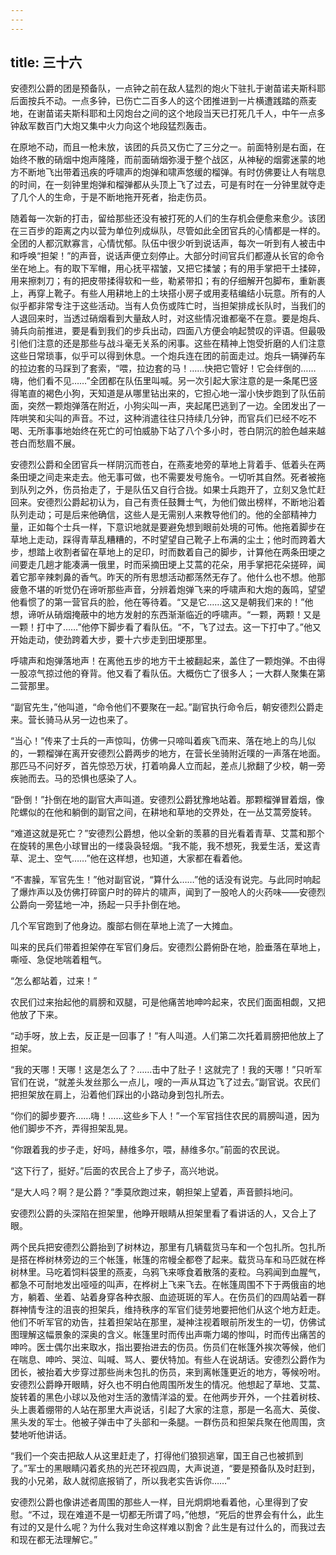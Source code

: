 ```yaml
---
---
---
```

title: 三十六
---



安德烈公爵的团是预备队，一点钟之前在敌人猛烈的炮火下驻扎于谢苗诺夫斯科耶后面按兵不动。一点多钟，已伤亡二百多人的这个团推进到一片横遭践踏的燕麦地，在谢苗诺夫斯科耶和土冈炮台之间的这个地段当天已打死几千人，中午一点多钟敌军数百门大炮又集中火力向这个地段猛烈轰击。

在原地不动，而且一枪未放，该团的兵员又伤亡了三分之一。前面特别是右面，在始终不散的硝烟中炮声隆隆，而前面硝烟弥漫于整个战区，从神秘的烟雾迷蒙的地方不断地飞出带着迅疾的呼啸声的炮弹和啸声悠缓的榴弹。有时仿佛要让人有喘息的时间，在一刻钟里炮弹和榴弹都从头顶上飞了过去，可是有时在一分钟里就夺走了几个人的生命，于是不断地拖开死者，抬走伤员。

随着每一次新的打击，留给那些还没有被打死的人们的生存机会便愈来愈少。该团在三百步的距离之内以营为单位列成纵队，尽管如此全团官兵的心情都是一样的。全团的人都沉默寡言，心情忧郁。队伍中很少听到说话声，每次一听到有人被击中和呼唤“担架！”的声音，说话声便立刻停止。大部分时间官兵们都遵从长官的命令坐在地上。有的取下军帽，用心抚平褶皱，又把它揉皱；有的用手掌把干土揉碎，用来擦刺刀；有的把皮带揉得软和一些，勒紧带扣；有的仔细解开包脚布，重新裹上，再穿上靴子。有些人用耕地上的土块搭小房子或用麦秸编结小玩意。所有的人似乎都非常专注于这些活动。当有人负伤或阵亡时，当担架排成长队时，当我们的人退回来时，当透过硝烟看到大量敌人时，对这些情况谁都毫不在意。要是炮兵、骑兵向前推进，要是看到我们的步兵出动，四面八方便会响起赞叹的评语。但最吸引他们注意的还是那些与战斗毫无关系的闲事。这些在精神上饱受折磨的人们注意这些日常琐事，似乎可以得到休息。一个炮兵连在团的前面走过。炮兵一辆弹药车的拉边套的马踩到了套索，“喂，拉边套的马！……快把它管好！它会绊倒的……嗨，他们看不见……”全团都在队伍里叫喊。另一次引起大家注意的是一条尾巴竖得笔直的褐色小狗，天知道是从哪里钻出来的，它担心地一溜小快步跑到了队伍前面，突然一颗炮弹落在附近，小狗尖叫一声，夹起尾巴逃到了一边。全团发出了一阵哄笑和尖叫的声音。不过，这种消遣往往只持续几分钟，而官兵们已经不吃不喝、无所事事地始终在死亡的可怕威胁下站了八个多小时，苍白阴沉的脸色越来越苍白而愁眉不展。

安德烈公爵和全团官兵一样阴沉而苍白，在燕麦地旁的草地上背着手、低着头在两条田埂之间走来走去。他无事可做，也不需要发号施令。一切听其自然。死者被拖到队列之外，伤员抬走了，于是队伍又自行合拢。如果士兵跑开了，立刻又急忙赶回来。安德烈公爵起初认为，自己有责任鼓舞士气，为他们做出榜样，不断地沿着队列走动；可是后来他确信，这些人是无需别人来教导他们的。他的全部精神力量，正如每个士兵一样，下意识地就是要避免想到眼前处境的可怖。他拖着脚步在草地上走动，踩得青草乱糟糟的，不时望望自己靴子上布满的尘土；他时而跨着大步，想踏上收割者留在草地上的足印，时而数着自己的脚步，计算他在两条田埂之间要走几趟才能凑满一俄里，时而采摘田埂上艾蒿的花朵，用手掌把花朵搓碎，闻着它那辛辣刺鼻的香气。昨天的所有思想活动都荡然无存了。他什么也不想。他那疲惫不堪的听觉仍在谛听那些声音，分辨着炮弹飞来的呼啸声和大炮的轰鸣，望望他看惯了的第一营官兵的脸，他在等待着。“又是它……这又是朝我们来的！”他想，谛听从硝烟掩蔽中的地方发射的东西渐渐临近的呼啸声。“一颗，两颗！又是一颗！打中了……”他停下脚步看了看队伍。“不，飞了过去。这一下打中了。”他又开始走动，使劲跨着大步，要十六步走到田埂那里。

呼啸声和炮弹落地声！在离他五步的地方干土被翻起来，盖住了一颗炮弹。不由得一股凉气掠过他的脊背。他又看了看队伍。大概伤亡了很多人；一大群人聚集在第二营那里。

“副官先生，”他叫道，“命令他们不要聚在一起。”副官执行命令后，朝安德烈公爵走来。营长骑马从另一边也来了。

“当心！”传来了士兵的一声惊叫，仿佛一只啼叫着疾飞而来、落在地上的鸟儿似的，一颗榴弹在离开安德烈公爵两步的地方，在营长坐骑附近噗的一声落在地面。那匹马不问好歹，首先惊恐万状，打着响鼻人立而起，差点儿掀翻了少校，朝一旁疾驰而去。马的恐惧也感染了人。

“卧倒！”扑倒在地的副官大声叫道。安德烈公爵犹豫地站着。那颗榴弹冒着烟，像陀螺似的在他和躺倒的副官之间，在耕地和草地的交界处，在一丛艾蒿旁旋转。

“难道这就是死亡？”安德烈公爵想，他以全新的羡慕的目光看着青草、艾蒿和那个在旋转的黑色小球冒出的一缕袅袅轻烟。“我不能，我不想死，我爱生活，爱这青草、泥土、空气……”他在这样想，也知道，大家都在看着他。

“不害臊，军官先生！”他对副官说，“算什么……”他的话没有说完。与此同时响起了爆炸声以及仿佛打碎窗户时的碎片的啸声，闻到了一股呛人的火药味——安德烈公爵向一旁猛地一冲，扬起一只手扑倒在地。

几个军官跑到了他身边。腹部右侧在草地上流了一大摊血。

叫来的民兵们带着担架停在军官们身后。安德烈公爵俯卧在地，脸垂落在草地上，嘶哑、急促地喘着粗气。

“怎么都站着，过来！”

农民们过来抬起他的肩膀和双腿，可是他痛苦地呻吟起来，农民们面面相觑，又把他放了下来。

“动手呀，放上去，反正是一回事了！”有人叫道。人们第二次托着肩膀把他放上了担架。

“我的天哪！天哪！这是怎么了？……击中了肚子！这就完了！我的天哪！”只听军官们在说，“就差头发丝那么一点儿，嗖的一声从耳边飞了过去。”副官说。农民们把担架放在肩上，沿着他们踩出的小路动身到包扎所去。

“你们的脚步要齐……嗨！……这些乡下人！”一个军官挡住农民的肩膀叫道，因为他们脚步不齐，弄得担架乱晃。

“你跟着我的步子走，好吗，赫维多尔，喂，赫维多尔。”前面的农民说。

“这下行了，挺好。”后面的农民合上了步子，高兴地说。

“是大人吗？啊？是公爵？”季莫欣跑过来，朝担架上望着，声音颤抖地问。

安德烈公爵的头深陷在担架里，他睁开眼睛从担架里看了看讲话的人，又合上了眼。

两个民兵把安德烈公爵抬到了树林边，那里有几辆载货马车和一个包扎所。包扎所是搭在桦树林旁边的三个帐篷，帐篷的帘幔全都卷了起来。载货马车和马匹就在桦树林里。马吃着饲料袋里的燕麦，乌鸦飞来啄食着散落的麦粒。乌鸦闻到血腥气，都急不可耐地发出哑哑的叫声，在桦树上飞来飞去。在帐篷周围不下于两俄亩的地方，躺着、坐着、站着身穿各种衣服、血迹斑斑的军人。在伤员们的四周站着一群群神情专注的沮丧的担架兵，维持秩序的军官们徒劳地要把他们从这个地方赶走。他们不听军官的劝告，拄着担架站在那里，凝神注视着眼前所发生的一切，仿佛试图理解这幅景象的深奥的含义。帐篷里时而传出声嘶力竭的惨叫，时而传出痛苦的呻吟。医士偶尔出来取水，指出要抬进去的伤员。伤员们在帐篷外挨次等候，他们在喘息、呻吟、哭泣、叫喊、骂人、要伏特加。有些人在说胡话。安德烈公爵作为团长，被抬着大步穿过那些尚未包扎的伤员，来到离帐篷更近的地方，等候吩咐。安德烈公爵睁开眼睛，好久也不明白他周围所发生的情况。他想起了草地、艾蒿、旋转着的黑色小球以及他对生活的激情洋溢的爱。在他两步开外，一个拄着树枝、头上裹着绷带的人站在那里大声说话，引起了大家的注意，那是一名高大、英俊、黑头发的军士。他被子弹击中了头部和一条腿。一群伤员和担架兵聚在他周围，贪婪地听他讲话。

“我们一个突击把敌人从这里赶走了，打得他们狼狈逃窜，国王自己也被抓到了。”军士的黑眼睛闪着炙热的光芒环视四周，大声说道，“要是预备队及时赶到，我的小兄弟，敌人就彻底报销了，所以我老实告诉你……”

安德烈公爵也像讲述者周围的那些人一样，目光炯炯地看着他，心里得到了安慰。“不过，现在难道不是一切都无所谓了吗，”他想，“死后的世界会有什么，此生有过的又是什么呢？为什么我对生命这样难以割舍？此生是有过什么的，而我过去和现在都无法理解它。”